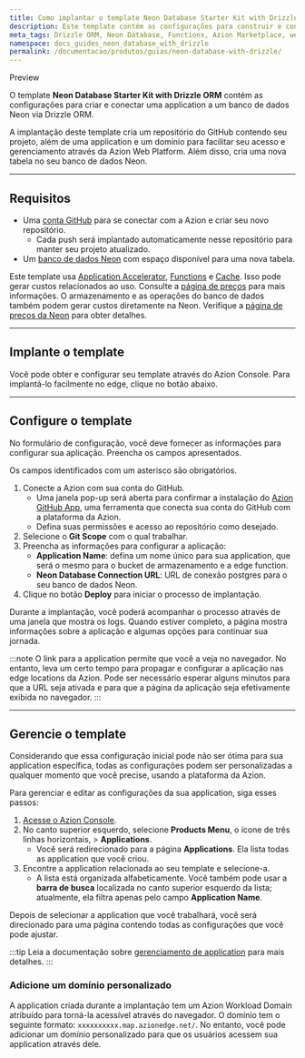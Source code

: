 ```yaml
---
title: Como implantar o template Neon Database Starter Kit with Drizzle ORM 
description: Este template contém as configurações para construir e conectar uma aplicação ao Neon Database.
meta_tags: Drizzle ORM, Neon Database, Functions, Azion Marketplace, web, guides, templates
namespace: docs_guides_neon_database_with_drizzle
permalink: /documentacao/produtos/guias/neon-database-with-drizzle/
---
```



<Tag severity="info" client:only="vue">
Preview
</Tag>

O template **Neon Database Starter Kit with Drizzle ORM** contém as configurações para criar e conectar uma application a um banco de dados Neon via Drizzle ORM.

A implantação deste template cria um repositório do GitHub contendo seu projeto, além de uma application e um domínio para facilitar seu acesso e gerenciamento através da Azion Web Platform. Além disso, cria uma nova tabela no seu banco de dados Neon.

---

## Requisitos

- Uma [conta GitHub](https://github.com/signup) para se conectar com a Azion e criar seu novo repositório.
    - Cada push será implantado automaticamente nesse repositório para manter seu projeto atualizado.
- Um [banco de dados Neon](https://neon.tech/) com espaço disponível para uma nova tabela.

Este template usa [Application Accelerator](/pt-br/documentacao/produtos/build/applications/application-accelerator/), [Functions](/pt-br/documentacao/produtos/build/applications/functions/) e [Cache](/pt-br/documentacao/produtos/build/applications/cache/). Isso pode gerar custos relacionados ao uso. Consulte a [página de preços](/pt-br/documentacao/produtos/precos/) para mais informações. O armazenamento e as operações do banco de dados também podem gerar custos diretamente na Neon. Verifique a [página de preços da Neon](https://neon.tech/pricing) para obter detalhes.

---

## Implante o template

Você pode obter e configurar seu template através do Azion Console. Para implantá-lo facilmente no edge, clique no botão abaixo.

<LinkButton
    label="Implantar"
    link="https://console.azion.com/create/azion-community/drizzle-neon-database"
    icon="ai ai-azion"
    icon-pos="left"
  />

---

## Configure o template

No formulário de configuração, você deve fornecer as informações para configurar sua aplicação. Preencha os campos apresentados. 

Os campos identificados com um asterisco são obrigatórios.

1. Conecte a Azion com sua conta do GitHub.
    - Uma janela pop-up será aberta para confirmar a instalação do [Azion GitHub App](/pt-br/documentacao/produtos/guias/azion-github-app/), uma ferramenta que conecta sua conta do GitHub com a plataforma da Azion.
    - Defina suas permissões e acesso ao repositório como desejado.
2. Selecione o **Git Scope** com o qual trabalhar.
3. Preencha as informações para configurar a aplicação:
    - **Application Name**: defina um nome único para sua application, que será o mesmo para o bucket de armazenamento e a edge function.
    - **Neon Database Connection URL**: URL de conexão postgres para o seu banco de dados Neon.
4. Clique no botão **Deploy** para iniciar o processo de implantação.

Durante a implantação, você poderá acompanhar o processo através de uma janela que mostra os logs. Quando estiver completo, a página mostra informações sobre a aplicação e algumas opções para continuar sua jornada.

:::note
O link para a application permite que você a veja no navegador. No entanto, leva um certo tempo para propagar e configurar a aplicação nas edge locations da Azion. Pode ser necessário esperar alguns minutos para que a URL seja ativada e para que a página da aplicação seja efetivamente exibida no navegador.
:::

---

## Gerencie o template

Considerando que essa configuração inicial pode não ser ótima para sua application específica, todas as configurações podem ser personalizadas a qualquer momento que você precise, usando a plataforma da Azion.

Para gerenciar e editar as configurações da sua application, siga esses passos:

1. [Acesse o Azion Console](https://console.azion.com).
2. No canto superior esquerdo, selecione **Products Menu**, o ícone de três linhas horizontais, > **Applications**.
    - Você será redirecionado para a página **Applications**. Ela lista todas as application que você criou.
3. Encontre a application relacionada ao seu template e selecione-a.
    - A lista está organizada alfabeticamente. Você também pode usar a **barra de busca** localizada no canto superior esquerdo da lista; atualmente, ela filtra apenas pelo campo **Application Name**.

Depois de selecionar a application que você trabalhará, você será direcionado para uma página contendo todas as configurações que você pode ajustar.

:::tip
Leia a documentação sobre [gerenciamento de application](/pt-br/documentacao/produtos/build/edge-application/primeiros-passos/) para mais detalhes.
:::

### Adicione um domínio personalizado

A application criada durante a implantação tem um Azion Workload Domain atribuído para torná-la acessível através do navegador. O domínio tem o seguinte formato: `xxxxxxxxxx.map.azionedge.net/`. No entanto, você pode adicionar um domínio personalizado para que os usuários acessem sua application através dele.


<LinkButton link="/pt-br/documentacao/produtos/guias/configurar-dominio/" label="Ir para o guia de configuração de domínio" severity="secondary" /> 
